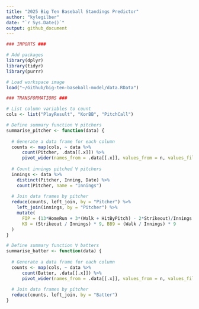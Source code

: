 ```yaml
---
title: "2025 Big Ten Baseball Standings Predictor"
author: "kylegilber"
date: "`r Sys.Date()`"
output: github_document
---
```


```r

### IMPORTS ###

# Add packages
library(dplyr)
library(tidyr)
library(purrr)

# Load workspace image
load("~/Github/big-ten-baseball-model/data.RData")
```

```r

### TRANSFORMATIONS ###

# List column variables to count
cols <- list("PlayResult", "KorBB", "PitchCall")

# Define summary function ∀ pitchers
summarise_pitcher <- function(data) {
  
  # Generate a data frame for each column
  counts <- map(cols, ~ data %>% 
      count(Pitcher, .data[[.x]]) %>% 
      pivot_wider(names_from = .data[[.x]], values_from = n, values_fill = 0))
  
  # Count innings pitched ∀ pitchers
  innings <- data %>% 
    distinct(Pitcher, Inning, Date) %>% 
    count(Pitcher, name = "Innings")
  
  # Join data frames by pitcher
  reduce(counts, left_join, by = "Pitcher") %>% 
    left_join(innings, by = "Pitcher") %>% 
    mutate(
      FIP = (13*HomeRun + 3*(Walk + HitByPitch) - 2*Strikeout)/Innings + 4.22,
      K9 = (Strikeout / Innings) * 9, BB9 = (Walk / Innings) * 9
  )
}

# Define summary function ∀ batters
summarise_batter <- function(data) {
  
  # Generate a data frame for each column
  counts <- map(cols, ~ data %>% 
      count(Batter, .data[[.x]]) %>% 
      pivot_wider(names_from = .data[[.x]], values_from = n, values_fill = 0))
  
  # Join data frames by pitcher
  reduce(counts, left_join, by = "Batter")
}
```

